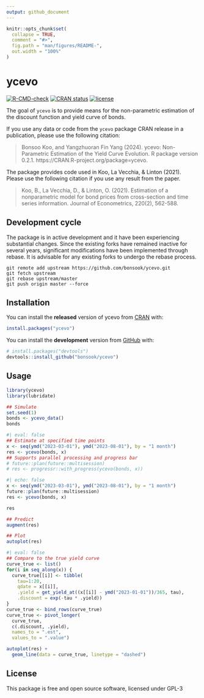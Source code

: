 ```yaml
---
output: github_document
---
```


<!-- README.md is generated from README.Rmd. Please edit that file -->
```r
knitr::opts_chunk$set(
  collapse = TRUE,
  comment = "#>",
  fig.path = "man/figures/README-",
  out.width = "100%"
)
```

# ycevo

<!-- badges: start -->
[![R-CMD-check](https://github.com/bonsook/ycevo/actions/workflows/R-CMD-check.yaml/badge.svg)](https://github.com/bonsook/ycevo/actions/workflows/R-CMD-check.yaml)
[![CRAN status](https://www.r-pkg.org/badges/version/ycevo)](https://CRAN.R-project.org/package=ycevo)
[![license](https://img.shields.io/badge/license-GPL--3-blue.svg)](https://www.gnu.org/licenses/gpl-3.0.en.html)
<!-- [![metacran downloads](https://cranlogs.r-pkg.org/badges/ycevo)](https://cran.r-project.org/package=ycevo) -->
<!-- badges: end -->

The goal of `ycevo` is to provide means for the non-parametric estimation of the discount function and yield curve of bonds.

If you use any data or code from the `ycevo` package CRAN release in a publication, please use the following citation:  

> Bonsoo Koo, and Yangzhuoran Fin Yang (2024). ycevo: Non-Parametric Estimation
of the Yield Curve Evolution. R package version 0.2.1. https://CRAN.R-project.org/package=ycevo. 

The package provides code used in Koo, La Vecchia, & Linton (2021). Please use the following citation if you use any result from the paper.

> Koo, B., La Vecchia, D., & Linton, O. (2021). Estimation of a nonparametric model for bond prices from cross-section and time series information. Journal of Econometrics, 220(2), 562-588.

## Development cycle

The package is in active development and it have been experiencing substantial changes.
Since the existing forks have remained inactive for several years, significant modifications have been implemented through rebase. It is advisable for any existing forks to undergo the rebase process.
```
git remote add upstream https://github.com/bonsook/ycevo.git
git fetch upstream
git rebase upstream/master
git push origin master --force
```

## Installation

You can install the __released__ version of ycevo from [CRAN](https://CRAN.R-project.org) with:

``` r
install.packages("ycevo")
```

You can install the __development__ version from [GitHub](https://github.com/) with:

``` r
# install.packages("devtools")
devtools::install_github("bonsook/ycevo")
```
## Usage

```r
library(ycevo)
library(lubridate)

## Simulate
set.seed(1)
bonds <- ycevo_data()
bonds
```


```r
#| eval: false
## Estimate at specified time points
x <- seq(ymd("2023-03-01"), ymd("2023-08-01"), by = "1 month")
res <- ycevo(bonds, x)
## Supports parallel processing and progress bar
# future::plan(future::multisession)
# res <- progressr::with_progress(ycevo(bonds, x))
```
```r
#| echo: false
x <- seq(ymd("2023-03-01"), ymd("2023-08-01"), by = "1 month")
future::plan(future::multisession)
res <- ycevo(bonds, x)
```
```r
res
```


```r
## Predict
augment(res)

## Plot
autoplot(res)
```


```r
#| eval: false
## Compare to the true yield curve
curve_true <- list()
for(i in seq_along(x)) {
  curve_true[[i]] <- tibble(
    tau=1:20, 
    qdate = x[[i]],
    .yield = get_yield_at((x[[i]] - ymd("2023-01-01"))/365, tau), 
    .discount = exp(-tau * .yield))
}
curve_true <- bind_rows(curve_true)
curve_true <- pivot_longer(
  curve_true, 
  c(.discount, .yield), 
  names_to = ".est", 
  values_to = ".value")

autoplot(res) +
  geom_line(data = curve_true, linetype = "dashed")

```


## License

This package is free and open source software, licensed under GPL-3
